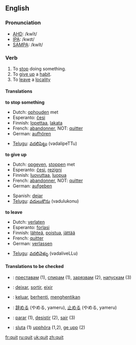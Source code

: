 ==English==

===Pronunciation===
*[[w:AHD|AHD]]: /kwĭt/
*[[w:IPA|IPA]]: /kwɪt/
*[[w:SAMPA|SAMPA]]: /kwIt/

===Verb===
{{irregverb|'''to quit'''|'''[[quits]]'''|'''quit '''or''' [[quitted]]'''|'''quit '''or''' [[quitted]]'''|'''[[quitting]]'''}}

# To [[stop]] doing something.
# To [[give up]] a [[habit]].
# To [[leave]] a [[locality]]

====Translations====
'''to stop something'''
{{top}}
*Dutch: [[ophouden]] met
*Esperanto: [[ĉesi]]
*Finnish: [[lopettaa]], [[lakata]]
*French: [[abandonner]], NOT: [[quitter]]
*German: [[aufhören]]
{{mid}}
*[[Telugu]]: [[వదలిపెట్టు]] (vadalipeTTu) 
{{bottom}}

'''to give up'''
{{top}}
*Dutch: [[opgeven]], [[stoppen]] met
*Esperanto: [[ĉesi]], [[rezigni]]
*Finnish: [[luovuttaa]], [[luopua]]
*French: [[abandonner]], NOT: [[quitter]]
*German: [[aufgeben]]
{{mid}}
*Spanish: [[dejar]]
*[[Telugu]]: [[వదులుకొను]] (vadulukonu)
{{bottom}}

'''to leave'''
{{top}}
*Dutch: [[verlaten]]
*Esperanto: [[forlasi]]
*Finnish: [[lähteä]], [[poistua]], [[jättää]]
*French: [[quitter]]
*German: [[verlassen]]
{{mid}}
*[[Telugu]]: [[వదలివెళ్ళు]] (vadaliveLLu)
{{bottom}}

====Translations to be checked====
{{checktrans}}
*{{ttbc|Bulgarian}}: [[преставам]] (1), [[спирам]] (1), [[зарязвам]] (2), [[напускам]] (3)
*{{ttbc|Catalan}}: [[deixar]], [[sortir]], [[eixir]]
*{{ttbc|Indonesian}}: [[keluar]], [[henti|berhenti]], [[henti|menghentikan]]
*{{ttbc|Japanese}}: [[辞める]] (やめる, yameru), [[止める]] (やめる, yameru)
*{{ttbc|Portuguese}}: [[parar]] (1), [[desistir]] (2), [[sair]] (3)
*{{ttbc|Swedish}}: [[sluta]] (1) [[upphöra]] (1,2), [[ge upp]] (2)

[[fr:quit]]
[[ru:quit]]
[[uk:quit]]
[[zh:quit]]